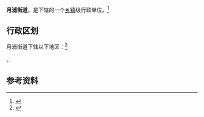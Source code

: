{{中国乡级行政区|44/05/11/017/000}}

'''月浦街道'''，是{{PRC admin/fullname|44/05/11/017/000|3}}下辖的一个[[乡镇|乡镇]]级行政单位。<ref>{{PRC admin/ref sgc|{{PRC admin/parent|44/05/11/017/000}}}}</ref>

== 行政区划 ==

月浦街道下辖以下地区：<ref>{{PRC admin/ref sgc|44/05/11/017/000}}</ref>

{{PRC admin/children|44/05/11/017/000}}。

== 参考资料 ==

{{reflist}}

{{行政区划小作品}}
{{PRC admin/navcat|44/05/11/017/000}}